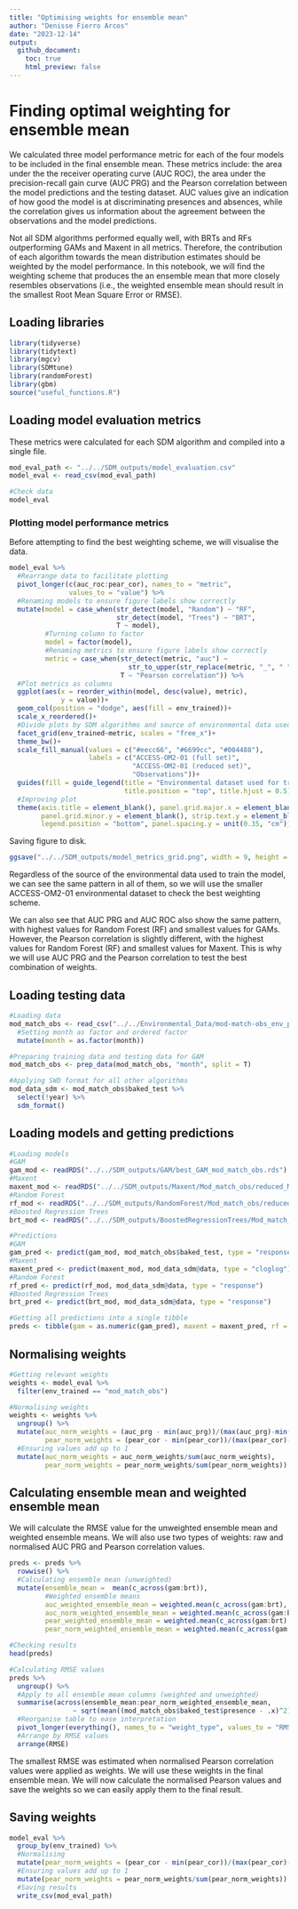 ```yaml
---
title: "Optimising weights for ensemble mean"
author: "Denisse Fierro Arcos"
date: "2023-12-14"
output: 
  github_document:
    toc: true
    html_preview: false
---
```


# Finding optimal weighting for ensemble mean
We calculated three model performance metric for each of the four models to be included in the final ensemble mean. These metrics include: the area under the the receiver operating curve (AUC ROC), the area under the precision-recall gain curve (AUC PRG) and the Pearson correlation between the model predictions and the testing dataset. AUC values give an indication of how good the model is at discriminating presences and absences, while the correlation gives us information about the agreement between the observations and the model predictions.  
  
Not all SDM algorithms performed equally well, with BRTs and RFs outperforming GAMs and Maxent in all metrics. Therefore, the contribution of each algorithm towards the mean distribution estimates should be weighted by the model performance. In this notebook, we will find the weighting scheme that produces the an ensemble mean that more closely resembles observations (i.e., the weighted ensemble mean should result in the smallest Root Mean Square Error or RMSE).  
  
## Loading libraries
  
```r
library(tidyverse)
library(tidytext)
library(mgcv)
library(SDMtune)
library(randomForest)
library(gbm)
source("useful_functions.R")
```

## Loading model evaluation metrics
These metrics were calculated for each SDM algorithm and compiled into a single file.  
  
```r
mod_eval_path <- "../../SDM_outputs/model_evaluation.csv"
model_eval <- read_csv(mod_eval_path) 

#Check data
model_eval
```
  
### Plotting model performance metrics
Before attempting to find the best weighting scheme, we will visualise the data.  
  
```r
model_eval %>% 
  #Rearrange data to facilitate plotting
  pivot_longer(c(auc_roc:pear_cor), names_to = "metric", 
               values_to = "value") %>% 
  #Renaming models to ensure figure labels show correctly
  mutate(model = case_when(str_detect(model, "Random") ~ "RF",
                           str_detect(model, "Trees") ~ "BRT", 
                           T ~ model),
         #Turning column to factor
         model = factor(model),
         #Renaming metrics to ensure figure labels show correctly
         metric = case_when(str_detect(metric, "auc") ~ 
                              str_to_upper(str_replace(metric, "_", " ")),
                            T ~ "Pearson correlation")) %>%
  #Plot metrics as columns
  ggplot(aes(x = reorder_within(model, desc(value), metric),
             y = value))+
  geom_col(position = "dodge", aes(fill = env_trained))+
  scale_x_reordered()+
  #Divide plots by SDM algorithms and source of environmental data used for training model
  facet_grid(env_trained~metric, scales = "free_x")+
  theme_bw()+
  scale_fill_manual(values = c("#eecc66", "#6699cc", "#004488"),
                    labels = c("ACCESS-OM2-01 (full set)",
                               "ACCESS-OM2-01 (reduced set)",
                               "Observations"))+
  guides(fill = guide_legend(title = "Environmental dataset used for training",
                             title.position = "top", title.hjust = 0.5))+
  #Improving plot
  theme(axis.title = element_blank(), panel.grid.major.x = element_blank(),
        panel.grid.minor.y = element_blank(), strip.text.y = element_blank(),
        legend.position = "bottom", panel.spacing.y = unit(0.35, "cm"))
```
  
Saving figure to disk.  
  
```r
ggsave("../../SDM_outputs/model_metrics_grid.png", width = 9, height = 7)
```

  
Regardless of the source of the environmental data used to train the model, we can see the same pattern in all of them, so we will use the smaller ACCESS-OM2-01 environmental dataset to check the best weighting scheme.  
  
We can also see that AUC PRG and AUC ROC also show the same pattern, with highest values for Random Forest (RF) and smallest values for GAMs. However, the Pearson correlation is slightly different, with the highest values for Random Forest (RF) and smallest values for Maxent. This is why we will use AUC PRG and the Pearson correlation to test the best combination of weights.    
  
## Loading testing data
  
```r
#Loading data
mod_match_obs <- read_csv("../../Environmental_Data/mod-match-obs_env_pres_bg_20x_Indian_weaning.csv") %>% 
  #Setting month as factor and ordered factor
  mutate(month = as.factor(month))

#Preparing training data and testing data for GAM
mod_match_obs <- prep_data(mod_match_obs, "month", split = T)

#Applying SWD format for all other algorithms
mod_data_sdm <- mod_match_obs$baked_test %>% 
  select(!year) %>% 
  sdm_format() 
```
  
## Loading models and getting predictions
  
```r
#Loading models
#GAM
gam_mod <- readRDS("../../SDM_outputs/GAM/best_GAM_mod_match_obs.rds")
#Maxent
maxent_mod <- readRDS("../../SDM_outputs/Maxent/Mod_match_obs/reduced_Maxent_model/best_red_maxent_model.rds")
#Random Forest
rf_mod <- readRDS("../../SDM_outputs/RandomForest/Mod_match_obs/reduced_RF_mod_match_obs.rds")
#Boosted Regression Trees
brt_mod <- readRDS("../../SDM_outputs/BoostedRegressionTrees/Mod_match_obs/best_BRT_mod_match_obs.rds")

#Predictions
#GAM
gam_pred <- predict(gam_mod, mod_match_obs$baked_test, type = "response")
#Maxent
maxent_pred <- predict(maxent_mod, mod_data_sdm@data, type = "cloglog")
#Random Forest
rf_pred <- predict(rf_mod, mod_data_sdm@data, type = "response")
#Boosted Regression Trees
brt_pred <- predict(brt_mod, mod_data_sdm@data, type = "response")

#Getting all predictions into a single tibble
preds <- tibble(gam = as.numeric(gam_pred), maxent = maxent_pred, rf = rf_pred, brt = brt_pred) 
```
  
## Normalising weights

```r
#Getting relevant weights
weights <- model_eval %>% 
  filter(env_trained == "mod_match_obs")

#Normalising weights
weights <- weights %>% 
  ungroup() %>%
  mutate(auc_norm_weights = (auc_prg - min(auc_prg))/(max(auc_prg)-min(auc_prg)),
         pear_norm_weights = (pear_cor - min(pear_cor))/(max(pear_cor)-min(pear_cor))) %>% 
  #Ensuring values add up to 1
  mutate(auc_norm_weights = auc_norm_weights/sum(auc_norm_weights),
         pear_norm_weights = pear_norm_weights/sum(pear_norm_weights))
```

## Calculating ensemble mean and weighted ensemble mean
We will calculate the RMSE value for the unweighted ensemble mean and weighted ensemble means. We will also use two types of weights: raw and normalised AUC PRG and Pearson correlation values.  
  
```r
preds <- preds %>% 
  rowwise() %>%
  #Calculating ensemble mean (unweighted)
  mutate(ensemble_mean =  mean(c_across(gam:brt)),
         #Weighted ensemble means
         auc_weighted_ensemble_mean = weighted.mean(c_across(gam:brt), w = weights$auc_prg),
         auc_norm_weighted_ensemble_mean = weighted.mean(c_across(gam:brt), w = weights$auc_norm_weights),
         pear_weighted_ensemble_mean = weighted.mean(c_across(gam:brt), w = weights$pear_cor),
         pear_norm_weighted_ensemble_mean = weighted.mean(c_across(gam:brt), w = weights$pear_norm_weights))

#Checking results
head(preds)
```


```r
#Calculating RMSE values
preds %>% 
  ungroup() %>% 
  #Apply to all ensemble mean columns (weighted and unweighted)
  summarise(across(ensemble_mean:pear_norm_weighted_ensemble_mean,
                ~ sqrt(mean((mod_match_obs$baked_test$presence - .x)^2)))) %>% 
  #Reorganise table to ease interpretation
  pivot_longer(everything(), names_to = "weight_type", values_to = "RMSE") %>% 
  #Arrange by RMSE values
  arrange(RMSE)
```
  
The smallest RMSE was estimated when normalised Pearson correlation values were applied as weights. We will use these weights in the final ensemble mean. We will now calculate the normalised Pearson values and save the weights so we can easily apply them to the final result.  
  
## Saving weights
  
```r
model_eval %>% 
  group_by(env_trained) %>% 
  #Normalising
  mutate(pear_norm_weights = (pear_cor - min(pear_cor))/(max(pear_cor)-min(pear_cor))) %>% 
  #Ensuring values add up to 1
  mutate(pear_norm_weights = pear_norm_weights/sum(pear_norm_weights)) %>% 
  #Saving results
  write_csv(mod_eval_path)
```

